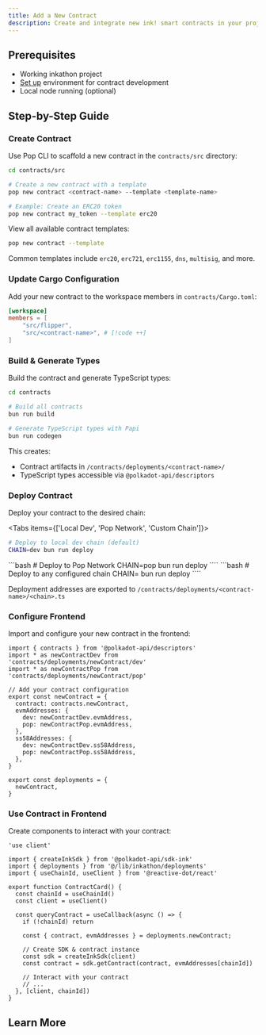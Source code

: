 ```yaml
---
title: Add a New Contract
description: Create and integrate new ink! smart contracts in your project
---
```



## Prerequisites

- Working inkathon project
- [Set up](/guides/contract-development) environment for contract development
- Local node running (optional)

## Step-by-Step Guide

<Steps>

<Step>

### Create Contract

Use Pop CLI to scaffold a new contract in the `contracts/src` directory:

```bash
cd contracts/src

# Create a new contract with a template
pop new contract <contract-name> --template <template-name>

# Example: Create an ERC20 token
pop new contract my_token --template erc20
```

<Callout title="Available Templates">
View all available contract templates:

```bash
pop new contract --template
```

Common templates include `erc20`, `erc721`, `erc1155`, `dns`, `multisig`, and more.

</Callout>

</Step>

<Step>

### Update Cargo Configuration

Add your new contract to the workspace members in `contracts/Cargo.toml`:

```toml title="contracts/Cargo.toml"
[workspace]
members = [
    "src/flipper",
    "src/<contract-name>", # [!code ++]
]
```

</Step>

<Step>

### Build & Generate Types

Build the contract and generate TypeScript types:

```bash
cd contracts

# Build all contracts
bun run build

# Generate TypeScript types with Papi
bun run codegen
```

This creates:

- Contract artifacts in `/contracts/deployments/<contract-name>/`
- TypeScript types accessible via `@polkadot-api/descriptors`

</Step>

<Step>

### Deploy Contract

Deploy your contract to the desired chain:

<Tabs items={['Local Dev', 'Pop Network', 'Custom Chain']}>
<Tab value="Local Dev">
```bash
# Deploy to local dev chain (default)
CHAIN=dev bun run deploy
```
</Tab>
<Tab value="Pop Network">
```bash
# Deploy to Pop Network 
CHAIN=pop bun run deploy
````
</Tab>
<Tab value="Custom Chain">
```bash
# Deploy to any configured chain
CHAIN=<chain-name> bun run deploy
````

</Tab>
</Tabs>

Deployment addresses are exported to `/contracts/deployments/<contract-name>/<chain>.ts`

</Step>

<Step>

### Configure Frontend

Import and configure your new contract in the frontend:

```tsx title="frontend/src/lib/inkathon/deployments.ts"
import { contracts } from '@polkadot-api/descriptors'
import * as newContractDev from 'contracts/deployments/newContract/dev'
import * as newContractPop from 'contracts/deployments/newContract/pop'

// Add your contract configuration
export const newContract = {
  contract: contracts.newContract,
  evmAddresses: {
    dev: newContractDev.evmAddress,
    pop: newContractPop.evmAddress,
  },
  ss58Addresses: {
    dev: newContractDev.ss58Address,
    pop: newContractPop.ss58Address,
  },
}

export const deployments = {
  newContract,
}
```

</Step>

<Step>

### Use Contract in Frontend

Create components to interact with your contract:

```tsx title="frontend/src/components/web3/contract-card.tsx"
'use client'

import { createInkSdk } from '@polkadot-api/sdk-ink'
import { deployments } from '@/lib/inkathon/deployments'
import { useChainId, useClient } from '@reactive-dot/react'

export function ContractCard() {
  const chainId = useChainId()
  const client = useClient()

  const queryContract = useCallback(async () => {
    if (!chainId) return

    const { contract, evmAddresses } = deployments.newContract;

    // Create SDK & contract instance
    const sdk = createInkSdk(client)
    const contract = sdk.getContract(contract, evmAddresses[chainId])

    // Interact with your contract
    // ...
  }, [client, chainId])
}
```

</Step>

</Steps>

## Learn More

<Cards>
  <Card
    title="Contract Architecture"
    description="Deep dive into ink! smart contracts"
    href="/learn/contracts"
  />
  <Card
    title="Frontend Integration"
    description="Learn about React components and hooks"
    href="/learn/frontend"
  />
  <Card
    title="Add Custom Network"
    description="Deploy to additional blockchain networks"
    href="/guides/add-network"
  />
  <Card
    title="Command Reference"
    description="All available commands at a glance"
    href="/resources/commands"
  />
</Cards>
